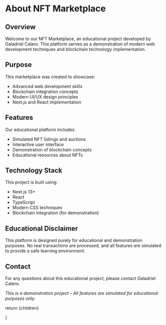  
# About NFT Marketplace

## Overview

Welcome to our NFT Marketplace, an educational project developed by Galadriel Calero. This platform serves as a demonstration of modern web development techniques and blockchain technology implementation.

## Purpose

This marketplace was created to showcase:
- Advanced web development skills
- Blockchain integration concepts
- Modern UI/UX design principles
- Next.js and React implementation

## Features

Our educational platform includes:
- Simulated NFT listings and auctions
- Interactive user interface
- Demonstration of blockchain concepts
- Educational resources about NFTs

## Technology Stack

This project is built using:
- Next.js 13+
- React
- TypeScript
- Modern CSS techniques
- Blockchain integration (for demonstration)

## Educational Disclaimer

This platform is designed purely for educational and demonstration purposes. No real transactions are processed, and all features are simulated to provide a safe learning environment.

## Contact

For any questions about this educational project, please contact Galadriel Calero.

*This is a demonstration project - All features are simulated for educational purposes only.*

  return <MdxLayout>{children}</MdxLayout>
 
}